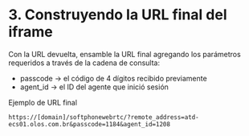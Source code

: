 # 3. Construyendo la URL final del iframe

Con la URL devuelta, ensamble la URL final agregando los parámetros requeridos a través de la cadena de consulta:

- passcode → el código de 4 dígitos recibido previamente
- agent_id → el ID del agente que inició sesión

Ejemplo de URL final

```
https://[domain]/softphonewebrtc/?remote_address=atd-ecs01.olos.com.br&passcode=1184&agent_id=1208
```